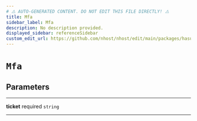 ```yaml
---
# ⚠️ AUTO-GENERATED CONTENT. DO NOT EDIT THIS FILE DIRECTLY! ⚠️
title: Mfa
sidebar_label: Mfa
description: No description provided.
displayed_sidebar: referenceSidebar
custom_edit_url: https://github.com/nhost/nhost/edit/main/packages/hasura-auth-js/src/core/types.ts#L148
---
```


# `Mfa`

## Parameters

---

**<span className="parameter-name">ticket</span>** <span className="optional-status">required</span> `string`

---
